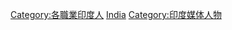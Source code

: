 {{Commonscat|Journalists from India}}

[[Category:各職業印度人|Category:各職業印度人]]
[[Category:各國記者|India]]
[[Category:印度媒体人物|Category:印度媒体人物]]